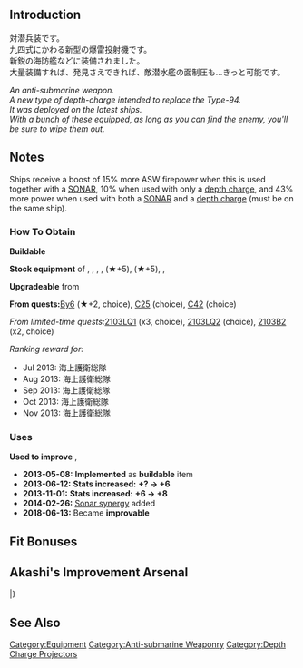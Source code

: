 {{EquipmentInfo|45}}

==Introduction==
対潜兵装です。<br />
九四式にかわる新型の爆雷投射機です。<br />
新鋭の海防艦などに装備されました。<br />
大量装備すれば、発見さえできれば、敵潜水艦の面制圧も…きっと可能です。

''An anti-submarine weapon.''<br>
''A new type of depth-charge intended to replace the Type-94.''<br>
''It was deployed on the latest ships.''<br>
''With a bunch of these equipped, as long as you can find the enemy, you'll be sure to wipe them out.''

==Notes==
Ships receive a boost of 15% more ASW firepower when this is used together with a [[:Category:SONAR|SONAR]], 10% when used with only a [[:Category:Depth Charges|depth charge]], and 43% more power when used with both a [[:Category:SONAR|SONAR]] and a [[:Category:Depth Charges|depth charge]] (must be on the same ship).

<div class="mw-collapsible"><h3>How To Obtain</h3>
<div class="mw-collapsible-content">
'''Buildable'''

'''Stock equipment''' of {{Ship/Link|Akebono Kai Ni}}, {{Ship/Link|Arashi Kai}}, {{Ship/Link|Isuzu Kai Ni}}, {{Ship/Link|Kaiboukan No.4}}, {{Ship/Link|Kazagumo Kai Ni}} (★+5), {{Ship/Link|Kuroshio Kai Ni}} (★+5), {{Ship/Link|Tanikaze D Kai}}, {{Ship/Link|Tatsuta Kai Ni}}

'''Upgradeable''' from {{Equipment/Link|Type 94 Depth Charge Projector}}

'''From quests: '''[[Quests#By6|By6]] (★+2, choice), [[Quests#C25|C25]] (choice), [[Quests#C42|C42]] (choice)

''From limited-time quests: ''[[Quests/Seasonal#2103LQ1|2103LQ1]] (x3, choice), [[Quests/Seasonal#2103LQ2|2103LQ2]] (choice), [[Quests/Seasonal#2103B2|2103B2]] (x2, choice)

''Ranking reward for:''
* Jul 2013: 海上護衛総隊
* Aug 2013: 海上護衛総隊
* Sep 2013: 海上護衛総隊
* Oct 2013: 海上護衛総隊
* Nov 2013: 海上護衛総隊

</div></div>

<div class="mw-collapsible"><h3>Uses</h3>
<div class="mw-collapsible-content">
'''Used to improve''' {{Equipment/Link|Type 3 Depth Charge Projector}}, {{Equipment/Link|S-51J Kai}}

</div></div>


<div class="mw-collapsible><h3>Updates History</h3>
<div class="mw-collapsible-content>
* '''2013-05-08:''' '''Implemented''' as '''buildable''' item
* '''2013-06-12:''' '''Stats increased:'''  '''{{ASW}}+? → {{ASW}}+6 '''
* '''2013-11-01:''' '''Stats increased:'''  '''{{ASW}}+6 → {{ASW}}+8 '''
* '''2014-02-26:''' [[Damage Calculations#Anti-Submarine Warfare|Sonar synergy]] added
* '''2018-06-13:''' Became '''improvable'''
</div></div>

==Fit Bonuses==
{{:Type 3 Depth Charge Projector/Bonuses}}

==Akashi's Improvement Arsenal==
{{AkashiWorkshop}}
{{AkashiWorkshopLine
|Name={{PAGENAME}}
|ItemType=DepthCharge
|Fuel=10
|Ammo=80
|Steel=20
|Baux=30
|Mats0-5=3/3
|Mats6-9=3/5
|Mats10=-
|Screws0-5=2/3
|Screws6-9=2/4
|Screws10=-
|EquipConsume0-5=-
|EquipConsume6-9=1x{{DepthCharge|Type 3 Depth Charge Projector}}
|EquipConsume10=-
|Sun=&nbsp;<br>D<br>&nbsp;<br>&nbsp;
|Mon=H<br>&nbsp;<br>&nbsp;<br>&nbsp;
|Tue=H<br>&nbsp;<br>&nbsp;<br>&nbsp;
|Wed=H<br>&nbsp;<br>I<br>K
|Thu=H<br>&nbsp;<br>I<br>K
|Fri=&nbsp;<br>D<br>&nbsp;<br>K
|Sat=&nbsp;<br>D<br>&nbsp;<br>K
|2ndShip=[[Hiburi]]<br>[[Daitou]]<br>[[Isuzu#Second Upgrade|Isuzu Kai Ni]]<br>[[Kuroshio#Second Upgrade|Kuroshio Kai Ni]]
|Notes=
}}
|}

==See Also==
{{Equipmentlist}}
[[Category:Equipment]]
[[Category:Anti-submarine Weaponry]]
[[Category:Depth Charge Projectors]]